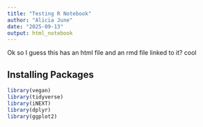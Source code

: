 ```yaml
---
title: "Testing R Notebook"
author: "Alicia June"
date: "2025-09-13"
output: html_notebook
---
```


Ok so I guess this has an html file and an rmd file linked to it? cool

## Installing Packages
```r
library(vegan)
library(tidyverse)
library(iNEXT)
library(dplyr)
library(ggplot2)
```

```r

```



